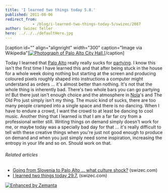 ```yaml
---
title: 'I learned two things today 5.8.'
published: 2011-08-06
redirect_from: 
            - /blog/i-learned-two-things-today-5/swizec/2087
author: Swizec Teller
hero: ../../../defaultHero.jpg
---
```

\[caption id="" align="alignright" width="300" caption="Image via Wikipedia"][![Photograph of Palo Alto City Hall.](<> "Photograph of Palo Alto City Hall.")](http://commons.wikipedia.org/wiki/File:Palo_Alto%2C_California_%28City_Hall%29_2004.jpg)\[/caption]

Today I learned that [Palo Alto](<http://maps.google.com/maps?ll=37.4291666667,-122.138055556&spn=0.1,0.1&q=37.4291666667,-122.138055556 (Palo%20Alto%2C%20California)&t=h> "Palo Alto, California") really really sucks for [partying](http://en.wikipedia.org/wiki/Party "Party"). I know this isn't the first time I have learned this and that after being stuck in the house for a whole week doing nothing but starting at the screen and producing coloured pixels roughly shaped into instructions a computer might understand as orders ... it's almost better than nothing. It's not that the whole thing is inherently bad. There's two whole bars you can go partying in! But there just isn't enough choice and the atmosphere in [Nola](<http://maps.google.com/maps?ll=40.9333333333,14.5333333333&spn=1.0,1.0&q=40.9333333333,14.5333333333 (Nola)&t=h> "Nola")'s and The Old Pro just simply isn't my thing. The music kind of sucks, there are too many people cramped into a single space and there is no dancing. When I have to endure a crowd, I want the crowd to at least be dancing to cool music. Another thing that I learned is that I am a far far cry from a professional writer still. Writing things on demand simply doesn't work for me, or maybe today was a specially bad day for that ... it's really difficult to tell with these creative things when you're just not good enough to produce on demand and when you just simply need some inspiration, increasing the entropy in your life and so on. Should work on that.

###### Related articles

- [Going from Slovenia to Palo Alto ... what culture shock?](http://swizec.com/blog/going-from-slovenia-to-palo-alto-what-culture-shock/swizec/1947) (swizec.com)
- [I learned two things today 29.7.](http://swizec.com/blog/i-learned-two-things-today-29-7/swizec/2022) (swizec.com)

[![Enhanced by Zemanta](http://img.zemanta.com/zemified_e.png?x-id=d1bee4c3-f88d-4912-820d-01fc66207d83)](http://www.zemanta.com/ "Enhanced by Zemanta")